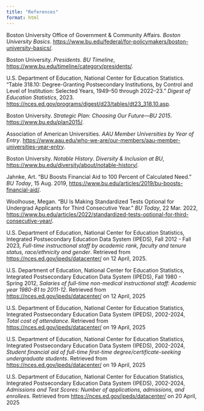 ```yaml
---
title: "References"
format: html
---
```


Boston University Office of Government & Community Affairs. *Boston University Basics*. <https://www.bu.edu/federal/for-policymakers/boston-university-basics/>.

Boston University. *Presidents*. *BU Timeline*, <https://www.bu.edu/timeline/category/presidents/>.

U.S. Department of Education, National Center for Education Statistics. "Table 318.10: Degree-Granting Postsecondary Institutions, by Control and Level of Institution: Selected Years, 1949–50 through 2022–23." *Digest of Education Statistics*, 2023. <https://nces.ed.gov/programs/digest/d23/tables/dt23_318.10.asp>.

Boston University. *Strategic Plan: Choosing Our Future—BU 2015*. <https://www.bu.edu/plan2015/>.

Association of American Universities. *AAU Member Universities by Year of Entry*. <https://www.aau.edu/who-we-are/our-members/aau-member-universities-year-entry>.

Boston University. *Notable History*. *Diversity & Inclusion at BU*, <https://www.bu.edu/diversity/about/notable-history/>.

Jahnke, Art. “BU Boosts Financial Aid to 100 Percent of Calculated Need.” *BU Today*, 15 Aug. 2019, <https://www.bu.edu/articles/2019/bu-boosts-financial-aid/>.​

Woolhouse, Megan. “BU Is Making Standardized Tests Optional for Undergrad Applicants for Third Consecutive Year.” *BU Today*, 22 Mar. 2022, <https://www.bu.edu/articles/2022/standardized-tests-optional-for-third-consecutive-year/>.

U.S. Department of Education, National Center for Education Statistics, Integrated Postsecondary Education Data System (IPEDS), Fall 2012 - Fall 2023, *Full-time instructional staff by academic rank, faculty and tenure status, race/ethnicity and gender*. Retrieved from <https://nces.ed.gov/ipeds/datacenter/> on 12 April, 2025.

U.S. Department of Education, National Center for Education Statistics, Integrated Postsecondary Education Data System (IPEDS), Fall 1980 - Spring 2012, *Salaries of full-time non-medical instructional staff: Academic year 1980-81 to 2011-12*. Retrieved from <https://nces.ed.gov/ipeds/datacenter/> on 12 April, 2025

U.S. Department of Education, National Center for Education Statistics, Integrated Postsecondary Education Data System (IPEDS), 2002-2024, *Total cost of attendance*. Retrieved from <https://nces.ed.gov/ipeds/datacenter/> on 19 April, 2025

U.S. Department of Education, National Center for Education Statistics, Integrated Postsecondary Education Data System (IPEDS), 2002-2024, *Student financial aid of full-time first-time degree/certificate-seeking undergraduate students*. Retrieved from <https://nces.ed.gov/ipeds/datacenter/> on 19 April, 2025

U.S. Department of Education, National Center for Education Statistics, Integrated Postsecondary Education Data System (IPEDS), 2002-2024, *Admissions and Test Scores: Number of applications, admissions, and enrollees.* Retrieved from <https://nces.ed.gov/ipeds/datacenter/> on 20 April, 2025
